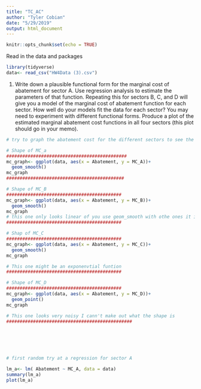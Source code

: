 ```yaml
---
title: "TC_AC"
author: "Tyler Cobian"
date: "5/29/2019"
output: html_document
---
```


```r
knitr::opts_chunk$set(echo = TRUE)
```
Read in the data and packages
```r
library(tidyverse)
data<- read_csv("HW4Data (3).csv")

```
1. Write down a plausible functional form for the marginal cost of abatement for sector A. Use regression analysis to estimate the parameters of that function. Repeating this for sectors B, C, and D will give you a model of the marginal cost of abatement function for each sector. How well do your models fit the data for each sector? You may need to experiment with different functional forms. Produce a plot of the estimated marginal abatement cost functions in all four sectors (this plot should go in your memo).
```r
# try to graph the abatement cost for the different sectors to see the form

# Shape of MC_a
#############################################
mc_graph<- ggplot(data, aes(x = Abatement, y = MC_A))+
  geom_smooth()
mc_graph
############################################

# Shape of MC_B
###########################################
mc_graph<- ggplot(data, aes(x = Abatement, y = MC_B))+
  geom_smooth()
mc_graph
# this one only looks linear of you use geom_smooth with othe ones it is pretty noisy so I am not sure if this is linear
###########################################

# Shap of MC_C
###########################################
mc_graph<- ggplot(data, aes(x = Abatement, y = MC_C))+
  geom_smooth()
mc_graph

# This one might be an exponenvtial funtion
###########################################

# Shape of MC_D
###########################################
mc_graph<- ggplot(data, aes(x = Abatement, y = MC_D))+
  geom_point()
mc_graph

# This one looks very noisy I cann't make out what the shape is
###############################################






# first random try at a regression for sector A

lm_a<- lm( Abatement ~ MC_A, data = data)
summary(lm_a)
plot(lm_a)





```

















